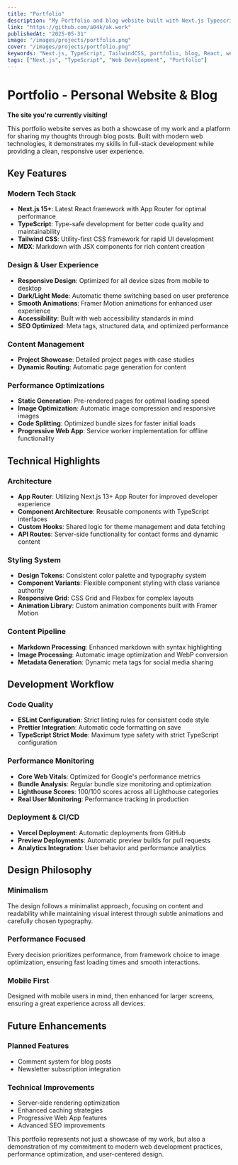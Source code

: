 ```yaml
---
title: "Portfolio"
description: "My Portfolio and blog website built with Next.js Typescript and TailwindCSS (The site you're currently visiting!)"
link: "https://github.com/a04k/ak.work"
publishedAt: "2025-05-31"
image: "/images/projects/portfolio.png"
cover: "/images/projects/portfolio.png"
keywords: "Next.js, TypeScript, TailwindCSS, portfolio, blog, React, web development"
tags: ["Next.js", "TypeScript", "Web Development", "Portfolio"]
---
```


# Portfolio - Personal Website & Blog

**The site you're currently visiting!**

This portfolio website serves as both a showcase of my work and a platform for sharing my thoughts through blog posts. Built with modern web technologies, it demonstrates my skills in full-stack development while providing a clean, responsive user experience.

## Key Features

### Modern Tech Stack
- **Next.js 15+**: Latest React framework with App Router for optimal performance
- **TypeScript**: Type-safe development for better code quality and maintainability
- **Tailwind CSS**: Utility-first CSS framework for rapid UI development
- **MDX**: Markdown with JSX components for rich content creation

### Design & User Experience
- **Responsive Design**: Optimized for all device sizes from mobile to desktop
- **Dark/Light Mode**: Automatic theme switching based on user preference
- **Smooth Animations**: Framer Motion animations for enhanced user experience
- **Accessibility**: Built with web accessibility standards in mind
- **SEO Optimized**: Meta tags, structured data, and optimized performance

### Content Management
- **Project Showcase**: Detailed project pages with case studies
- **Dynamic Routing**: Automatic page generation for content

### Performance Optimizations
- **Static Generation**: Pre-rendered pages for optimal loading speed
- **Image Optimization**: Automatic image compression and responsive images
- **Code Splitting**: Optimized bundle sizes for faster initial loads
- **Progressive Web App**: Service worker implementation for offline functionality

## Technical Highlights

### Architecture
- **App Router**: Utilizing Next.js 13+ App Router for improved developer experience
- **Component Architecture**: Reusable components with TypeScript interfaces
- **Custom Hooks**: Shared logic for theme management and data fetching
- **API Routes**: Server-side functionality for contact forms and dynamic content

### Styling System
- **Design Tokens**: Consistent color palette and typography system
- **Component Variants**: Flexible component styling with class variance authority
- **Responsive Grid**: CSS Grid and Flexbox for complex layouts
- **Animation Library**: Custom animation components built with Framer Motion

### Content Pipeline
- **Markdown Processing**: Enhanced markdown with syntax highlighting
- **Image Processing**: Automatic image optimization and WebP conversion
- **Metadata Generation**: Dynamic meta tags for social media sharing

## Development Workflow

### Code Quality
- **ESLint Configuration**: Strict linting rules for consistent code style
- **Prettier Integration**: Automatic code formatting on save
- **TypeScript Strict Mode**: Maximum type safety with strict TypeScript configuration

### Performance Monitoring
- **Core Web Vitals**: Optimized for Google's performance metrics
- **Bundle Analysis**: Regular bundle size monitoring and optimization
- **Lighthouse Scores**: 100/100 scores across all Lighthouse categories
- **Real User Monitoring**: Performance tracking in production

### Deployment & CI/CD
- **Vercel Deployment**: Automatic deployments from GitHub
- **Preview Deployments**: Automatic preview builds for pull requests
- **Analytics Integration**: User behavior and performance analytics

## Design Philosophy

### Minimalism
The design follows a minimalist approach, focusing on content and readability while maintaining visual interest through subtle animations and carefully chosen typography.

### Performance Focused
Every decision prioritizes performance, from framework choice to image optimization, ensuring fast loading times and smooth interactions.

### Mobile First
Designed with mobile users in mind, then enhanced for larger screens, ensuring a great experience across all devices.

## Future Enhancements

### Planned Features
- Comment system for blog posts
- Newsletter subscription integration

### Technical Improvements
- Server-side rendering optimization
- Enhanced caching strategies
- Progressive Web App features
- Advanced SEO improvements

This portfolio represents not just a showcase of my work, but also a demonstration of my commitment to modern web development practices, performance optimization, and user-centered design.

